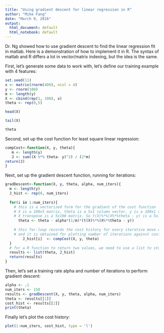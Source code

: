 ```yaml
---
title: "Using gradient descent for linear regression in R"
author: "Mike Fang"
date: "March 9, 2016"
output:
  html_document: default
  html_notebook: default
---
```



Dr. Ng showed how to use gradient descent to find the linear regression fit in matlab. Here is a demonstration of how to implement it in R. The syntax of matlab and R differs a lot in vector/matrix indexing, but the idea is the same.

First, let’s generate some data to work with, let’s define our training example with 4 features:

```r
set.seed(11)
x <- matrix(rnorm(400), ncol = 4)
y <- rnorm(100)
m <- length(y)
X <- cbind(rep(1, 100), x)
theta <- rep(0,5)
```

```r
head(X)
```

```r
tail(X)
```

```r
theta
```


Second, set up the cost function for least square linear regression:

```r
compCost<-function(X, y, theta){
   m <- length(y)
   J <- sum((X %*% theta- y)^2) / (2*m)
return(J)
}
```



Next, set up the gradient descent function, running for iterations:

```r
gradDescent<-function(X, y, theta, alpha, num_iters){
  m <- length(y)
  J_hist <- rep(0, num_iters)
  
  for(i in 1:num_iters){
    # this is a vectorized form for the gradient of the cost function
    # X is a 100x5 matrix, theta is a 5x1 column vector, y is a 100x1 column vector
    # X transpose is a 5x100 matrix. So t(X)%*%(X%*%theta - y) is a 5x1 column vector
      theta <- theta - alpha*(1/m)*(t(X)%*%(X%*%theta - y))
      
    # this for-loop records the cost history for every iterative move of the gradient descent,
    # and it is obtained for plotting number of iterations against cost history.
        J_hist[i]  <- compCost(X, y, theta)
  }
  # for a R function to return two values, we need to use a list to store them:
  results <- list(theta, J_hist)
  return(results)
}
```


Then, let’s set a training rate alpha and number of iterations to perform gradient descent:

```r
alpha <- .1
num_iters <- 150
results <- gradDescent(X, y, theta, alpha, num_iters)
theta <- results[[1]]
cost_hist <- results[[2]]
print(theta)
```


Finally let’s plot the cost history:

```r
plot(1:num_iters, cost_hist, type = 'l')
```


